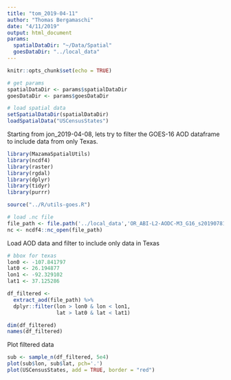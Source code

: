 ```yaml
---
title: "tom_2019-04-11"
author: "Thomas Bergamaschi"
date: "4/11/2019"
output: html_document
params:
  spatialDataDir: "~/Data/Spatial"
  goesDataDir: "../local_data"
---
```


```r
knitr::opts_chunk$set(echo = TRUE)

# get params
spatialDataDir <- params$spatialDataDir
goesDataDir <- params$goesDataDir

# load spatial data
setSpatialDataDir(spatialDataDir)
loadSpatialData("USCensusStates")
```

Starting from jon_2019-04-08, lets try to filter the GOES-16 AOD dataframe to include
data from only Texas.

```r
library(MazamaSpatialUtils)
library(ncdf4)
library(raster)
library(rgdal)
library(dplyr)
library(tidyr)
library(purrr)

source("../R/utils-goes.R")

# load .nc file
file_path <- file.path('../local_data','OR_ABI-L2-AODC-M3_G16_s20190781512186_e20190781514559_c20190781516459.nc')
nc <- ncdf4::nc_open(file_path)
```

Load AOD data and filter to include only data in Texas

```r
# bbox for texas
lon0 <- -107.841797 
lat0 <- 26.194877
lon1 <- -92.329102
lat1 <- 37.125286

df_filtered <- 
  extract_aod(file_path) %>%
  dplyr::filter(lon > lon0 & lon < lon1,
                lat > lat0 & lat < lat1)

dim(df_filtered)
names(df_filtered)
```

Plot filtered data

```r
sub <- sample_n(df_filtered, 5e4)
plot(sub$lon, sub$lat, pch='.')
plot(USCensusStates, add = TRUE, border = "red")
```
